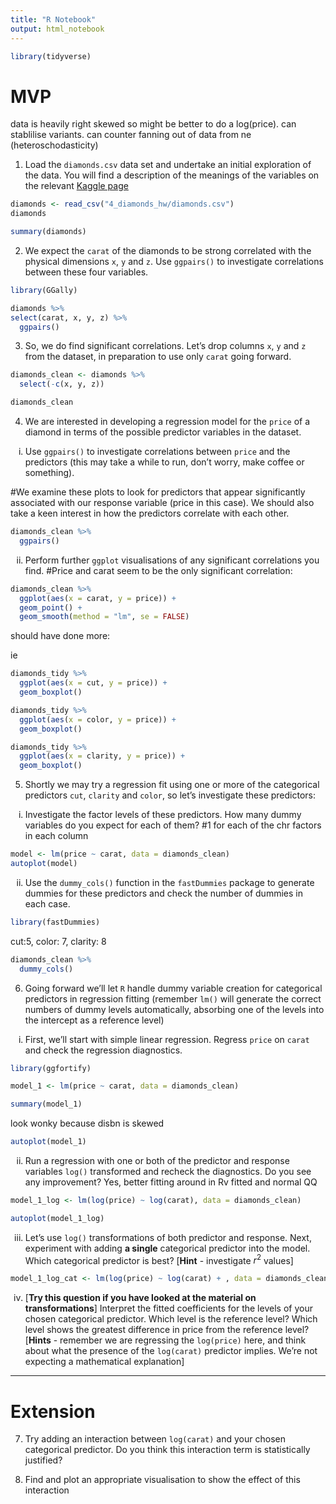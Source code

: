 ```yaml
---
title: "R Notebook"
output: html_notebook
---
```


```r
library(tidyverse)
```

# MVP
data is heavily right skewed so might be better to do a log(price). can stablilise variants. can counter fanning out of data from ne (heteroschodasticity)

1. Load the `diamonds.csv` data set and undertake an initial exploration of the data. You will find a description of the meanings of the variables on the relevant [Kaggle page](https://www.kaggle.com/shivam2503/diamonds/)

```r
diamonds <- read_csv("4_diamonds_hw/diamonds.csv")
diamonds
```
```r
summary(diamonds)
```


2. We expect the `carat` of the diamonds to be strong correlated with the physical dimensions `x`, `y` and `z`. Use `ggpairs()` to investigate correlations between these four variables.
```r
library(GGally)
```

```r
diamonds %>% 
select(carat, x, y, z) %>% 
  ggpairs()
```


3. So, we do find significant correlations. Let's drop columns `x`, `y` and `z` from the dataset, in preparation to use only `carat` going forward.

```r
diamonds_clean <- diamonds %>% 
  select(-c(x, y, z))

diamonds_clean
```


4. We are interested in developing a regression model for the `price` of a diamond in terms of the possible predictor variables in the dataset. 

  i. Use `ggpairs()` to investigate correlations between `price` and the predictors (this may take a while to run, don't worry, make coffee or something).
  
  #We examine these plots to look for predictors that appear significantly associated with our response variable (price in this case). We should also take a keen interest in how the predictors correlate with each other.
  
```r
diamonds_clean %>% 
  ggpairs()
```


  ii. Perform further `ggplot` visualisations of any significant correlations you find.
  #Price and carat seem to be the only significant correlation:
  
```r
diamonds_clean %>% 
  ggplot(aes(x = carat, y = price)) +
  geom_point() +
  geom_smooth(method = "lm", se = FALSE)

```
  
  should have done more:
  
  ie
```r
diamonds_tidy %>%
  ggplot(aes(x = cut, y = price)) +
  geom_boxplot()
```

```r
diamonds_tidy %>%
  ggplot(aes(x = color, y = price)) +
  geom_boxplot()
```

```r
diamonds_tidy %>%
  ggplot(aes(x = clarity, y = price)) +
  geom_boxplot()
```
  

5. Shortly we may try a regression fit using one or more of the categorical predictors `cut`, `clarity` and `color`, so let's investigate these predictors: 

  i. Investigate the factor levels of these predictors. How many dummy variables do you expect for each of them?
  #1 for each of the chr factors in each column
  
```r
model <- lm(price ~ carat, data = diamonds_clean)
autoplot(model)
```
  

  ii. Use the `dummy_cols()` function in the `fastDummies` package to generate dummies for these predictors and check the number of dummies in each case.
```r
library(fastDummies)
```
cut:5, color: 7, clarity: 8
```r
diamonds_clean %>% 
  dummy_cols()
```
  

6. Going forward we'll let `R` handle dummy variable creation for categorical predictors in regression fitting (remember `lm()` will generate the correct numbers of dummy levels automatically, absorbing one of the levels into the intercept as a reference level)

  i. First, we'll start with simple linear regression. Regress `price` on `carat` and check the regression diagnostics.
```r
library(ggfortify)
```
  
```r
model_1 <- lm(price ~ carat, data = diamonds_clean)
```

```r
summary(model_1)
```

look wonky because disbn is skewed
```r
autoplot(model_1)
```
  
  
    
  ii. Run a regression with one or both of the predictor and response variables `log()` transformed and recheck the diagnostics. Do you see any improvement?
  Yes, better fitting around in Rv fitted and normal QQ
  
```r
model_1_log <- lm(log(price) ~ log(carat), data = diamonds_clean)
```

```r
autoplot(model_1_log)
```


  iii. Let's use `log()` transformations of both predictor and response. Next, experiment with adding **a single** categorical predictor into the model. Which categorical predictor is best? [**Hint** - investigate $r^2$ values]
  
```r
model_1_log_cat <- lm(log(price) ~ log(carat) + , data = diamonds_clean)
```
  
    
  iv. [**Try this question if you have looked at the material on transformations**] Interpret the fitted coefficients for the levels of your chosen categorical predictor. Which level is the reference level? Which level shows the greatest difference in price from the reference level? [**Hints** - remember we are regressing the `log(price)` here, and think about what the presence of the `log(carat)` predictor implies. We're not expecting a mathematical explanation]
    
<hr>

# Extension
    
7. Try adding an interaction between `log(carat)` and your chosen categorical predictor. Do you think this interaction term is statistically justified?

8. Find and plot an appropriate visualisation to show the effect of this interaction
    